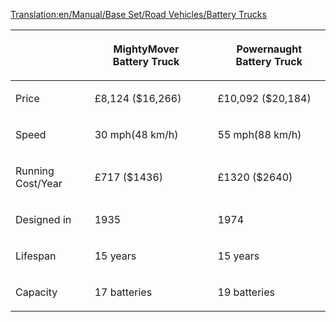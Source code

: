[[Translation:en/Manual/Base Set/Road Vehicles/Battery Trucks]]
{|
!&nbsp;
!MightyMover Battery Truck
!
!Powernaught Battery Truck
|-
|Price
|£8,124 ($16,266)
|
|£10,092 ($20,184)
|-
|Speed
|30 mph(48 km/h)
|
|55 mph(88 km/h)
|-
|Running Cost/Year
|£717 ($1436)
|
|£1320 ($2640)
|-
|Designed in
|1935
|
|1974
|-
|Lifespan
|15 years
|
|15 years
|-
|Capacity
|17 batteries
|
|19 batteries
|}